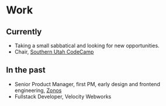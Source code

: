 
# Work

## Currently

- Taking a small sabbatical and looking for new opportunities.
- Chair, [Southern Utah CodeCamp](https://www.southernutahcodecamp.com/)

## In the past

- Senior Product Manager, first PM, early design and frontend engineering, [Zonos](https://zonos.com)
- Fullstack Developer, Velocity Webworks
